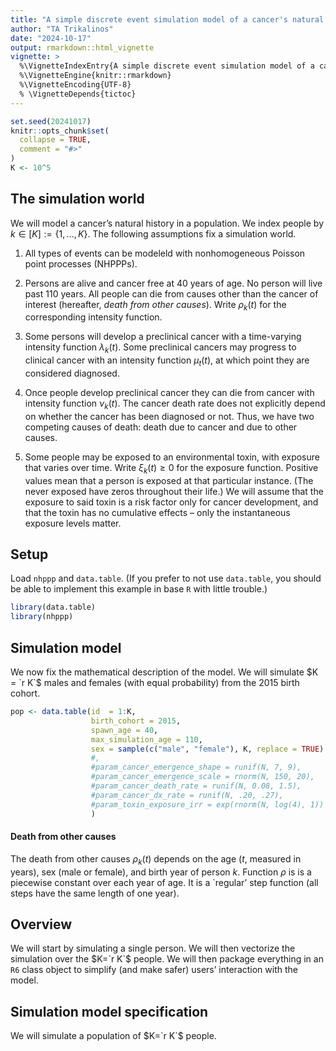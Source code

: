 ```yaml
---
title: "A simple discrete event simulation model of a cancer's natural history"
author: "TA Trikalinos" 
date: "2024-10-17"
output: rmarkdown::html_vignette
vignette: >
  %\VignetteIndexEntry{A simple discrete event simulation model of a cancer's natural history}
  %\VignetteEngine{knitr::rmarkdown}
  %\VignetteEncoding{UTF-8}
  % \VignetteDepends{tictoc}
---
```


```r
set.seed(20241017)
knitr::opts_chunk$set(
  collapse = TRUE,
  comment = "#>"
)
K <- 10^5
```


## The simulation world 

We will model a cancer's natural history in a population. We index people by $k \in [K] := \{1, \dots, K \}$. The following assumptions fix a simulation world. 

1. All types of events can be modeleld with nonhomogeneous Poisson point processes (NHPPPs).  

1. Persons are alive and cancer free at 40 years of age. No person will live past 110 years. 
All people can die from causes other than the cancer of interest (hereafter, _death from other causes_). Write $\rho_k(t)$ for the corresponding intensity function. 

1. Some persons will develop a preclinical cancer with a time-varying intensity function $\lambda_k(t)$. 
Some preclinical cancers may progress to clinical cancer with an intensity function $\mu_t(t)$, at which point they are considered diagnosed. 

1. Once people develop preclinical cancer they can die from cancer with intensity 
function $\nu_k(t)$. The cancer death rate does not explicitly 
depend on whether the cancer has been diagnosed or not.  Thus, we have two 
competing causes of death: death due to cancer and due to other causes. 

1. Some people may be exposed to an environmental toxin, with exposure that 
varies over time. Write $\xi_k(t) \ge 0$ for the exposure function. 
Positive values mean that a person is exposed at that particular instance. 
(The never exposed have zeros throughout their life.) We will assume that 
the exposure to said toxin is a risk factor only for cancer development, and 
that the toxin has no cumulative effects -- only the instantaneous exposure 
levels matter. 


## Setup 
Load `nhppp` and `data.table`. (If you prefer to not use `data.table`, you 
should be able to implement this example in base `R` with little trouble.)

```r
library(data.table)
library(nhppp)
```


## Simulation model 

We now fix the mathematical description of the model. We will simulate $K = `r K`$ 
males and females (with equal probability) from the 2015 birth cohort. 

```r
pop <- data.table(id  = 1:K, 
                  birth_cohort = 2015,
                  spawn_age = 40, 
                  max_simulation_age = 110, 
                  sex = sample(c("male", "female"), K, replace = TRUE)
                  #,
                  #param_cancer_emergence_shape = runif(N, 7, 9), 
                  #param_cancer_emergence_scale = rnorm(N, 150, 20), 
                  #param_cancer_death_rate = runif(N, 0.08, 1.5),
                  #param_cancer_dx_rate = runif(N, .20, .27), 
                  #param_toxin_exposure_irr = exp(rnorm(N, log(4), 1))
                  )
```

#### Death from other causes 
The death from other causes $\rho_k(t)$
depends on the age ($t$, measured in years), sex (male or female), and birth 
year of person $k$. Function $\rho$ is is a piecewise constant over each year 
of age. It is a `regular' step function (all steps have the same length of one 
year). 





## Overview 

We will start by simulating a single person. We will then vectorize the simulation 
over the $K=`r K`$ people. 
We will then package everything in an `R6` class object to simplify (and make 
safer) users' interaction with the model. 

## Simulation model specification  

We will simulate a population of $K=`r K`$ people.  



